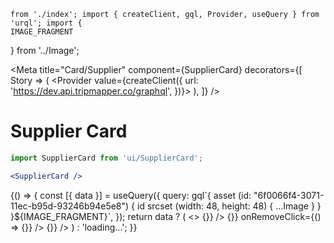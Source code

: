 	from './index'; import { createClient, gql, Provider, useQuery } from 'urql'; import {
	IMAGE_FRAGMENT
} from '../Image';

<Meta
	title="Card/Supplier"
	component={SupplierCard}
	decorators={[
		Story => (
			<Provider value={createClient({ url: 'https://dev.api.tripmapper.co/graphql', })}>
				<Story />
			</Provider>
		),
	]}
/>

# Supplier Card

```jsx
import SupplierCard from 'ui/SupplierCard';

<SupplierCard />
```

<Canvas>
	<Story name="Supplier">
		{() => {
			const [{ data }] = useQuery({
				query: gql`{ asset (id: "6f0066f4-3071-11ec-b95d-93246b94e5e8") { id srcset (width: 48, height: 48) { ...Image } } }${IMAGE_FRAGMENT}`,
			});
			return data ? (
				<>
					<SupplierCard
						name="Schgagluer Hotel"
						email={[{ value: 'tam@ethercreative.co.uk' }]}
						rating={4}
						logo={[data.asset]}
						onRemoveClick={() => {}}
					/>
					<SupplierCard
						name="Schgagluer Hotel"
						email={[{ value: 'tam@ethercreative.co.uk' }]}
						rating={1}
						paid={false}
						onPaidClick={() => {}}
						onRemoveClick={() => {}}
					/>
					<SupplierCard
						name="Schgagluer Hotel"
						email={[{ value: 'tam@ethercreative.co.uk' }]}
						rating={0}
						paid={true}
						onPaidClick={() => {}}
					/>
				</>
			) : 'loading...';
		}}
	</Story>
</Canvas>

<ArgsTable of={SupplierCard} />
